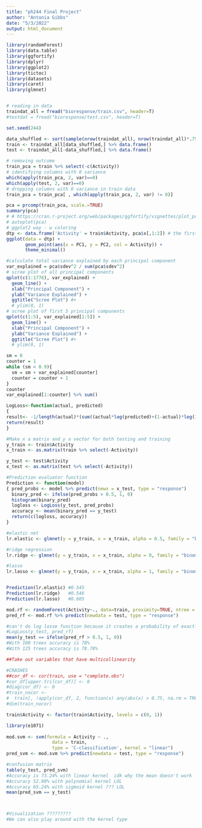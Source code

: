 ```yaml
---
title: "ph244 Final Project"
author: "Antonia Gibbs"
date: "5/3/2022"
output: html_document
---
```

```r
library(randomForest)
library(data.table)
library(ggfortify)
library(dplyr)
library(ggplot2)
library(tictoc)
library(datasets)
library(caret)
library(glmnet)


# reading in data
traindat_all = fread("bioresponse/train.csv", header=T)
#testdat = fread("bioresponse/test.csv", header=T)
```

```r
set.seed(244)

data_shuffled <- sort(sample(nrow(traindat_all), nrow(traindat_all)*.75))
train <- traindat_all[data_shuffled,] %>% data.frame()
test <- traindat_all[-data_shuffled,] %>% data.frame()

```



```r
# removing outcome
train_pca = train %>% select(-c(Activity))
# identifying columns with 0 variance
which(apply(train_pca, 2, var)==0)
which(apply(test, 2, var)==0)
# dropping columns with 0 variance in train data
train_pca = train_pca[ , which(apply(train_pca, 2, var) != 0)]
```


```r
pca = prcomp(train_pca, scale.=TRUE)
summary(pca)
# # https://cran.r-project.org/web/packages/ggfortify/vignettes/plot_pca.html
# autoplot(pca)
# ggplot2 way - w coloring
dtp <- data.frame('Activity' = train$Activity, pca$x[,1:2]) # the first two components are selected (NB: you can also select 3 for 3D plotting or 3+)
ggplot(data = dtp) + 
       geom_point(aes(x = PC1, y = PC2, col = Activity)) + 
       theme_minimal() 
```


```r
#calculate total variance explained by each principal component
var_explained = pca$sdev^2 / sum(pca$sdev^2)
# scree plot of all principal components
qplot(c(1:1776), var_explained) + 
  geom_line() + 
  xlab("Principal Component") + 
  ylab("Variance Explained") +
  ggtitle("Scree Plot") #+
  # ylim(0, 1)
# scree plot of first 5 principal components
qplot(c(1:5), var_explained[1:5]) + 
  geom_line() + 
  xlab("Principal Component") + 
  ylab("Variance Explained") +
  ggtitle("Scree Plot") #+
  # ylim(0, 1)
```


```r
sm = 0
counter = 1
while (sm < 0.9){
  sm = sm + var_explained[counter]
  counter = counter + 1
}
counter
var_explained[1:counter] %>% sum()
```


```r

LogLoss<-function(actual, predicted)
{
result<- -1/length(actual)*(sum((actual*log(predicted)+(1-actual)*log(1-predicted))))
return(result)
}
```


```r
#Make x a matrix and y a vector for both testing and training
y_train <- train$Activity
x_train <- as.matrix(train %>% select(-Activity))

y_test <- test$Activity
x_test <- as.matrix(test %>% select(-Activity))

#Prediction evaluator function
Prediction <- function(model)
{ pred_probs <- model %>% predict(newx = x_test, type = "response")
  binary_pred <- ifelse(pred_probs > 0.5, 1, 0)
  histogram(binary_pred)
  logloss <- LogLoss(y_test, pred_probs)
  accuracy <- mean(binary_pred == y_test)
  return(c(logloss, accuracy))
}

#elastic net
lr.elastic <- glmnet(y = y_train, x = x_train, alpha = 0.5, family = "binomial", lambda = 0.01)

#ridge regression
lr.ridge <- glmnet(y = y_train, x = x_train, alpha = 0, family = "binomial", lambda = 0.1)

#lasso 
lr.lasso <- glmnet(y = y_train, x = x_train, alpha = 1, family = "binomial", lambda = 0.1)


Prediction(lr.elastic) #0.545
Prediction(lr.ridge)   #0.546
Prediction(lr.lasso)   #0.605
```


```r

mod.rf <- randomForest(Activity~., data=train, proximity=TRUE, ntree = 125)
pred_rf <- mod.rf %>% predict(newdata = test, type = "response")

#can't do log losse function because it creates a probability of exactly 0 --> log(0) = -Inf
#LogLoss(y_test, pred_rf)
mean(y_test == ifelse(pred_rf > 0.5, 1, 0))
#With 100 trees accuracy is 78%
#With 125 trees accuracy is 78.78% 
```


```r
##Take out variables that have multicollinearity 

#CRASHES
##cor_df <- cor(train, use = "complete.obs")
#cor_df[upper.tri(cor_df)] <- 0 
#diag(cor_df) <- 0
#train_nocor <- 
#  train[, !apply(cor_df, 2, function(x) any(abs(x) > 0.75, na.rm = TRUE))]
#dim(train_nocor)
```


```r
train$Activity <- factor(train$Activity, levels = c(0, 1))

library(e1071)
 
mod.svm <- svm(formula = Activity ~ .,
                 data = train,
                 type = 'C-classification', kernel = "linear")
pred_svm <- mod.svm %>% predict(newdata = test, type = "response")

#confusion matrix
table(y_test, pred_svm)
#Accuracy is 73.24% with linear kernel  idk why the mean doesn't work 
#Accuracy 52.98% with polynomial kernel LOL 
#Accuracy 65.24% with sigmoid kernel ??? LOL
mean(pred_svm == y_test)



#Visualization ????????? 
#We can also play around with the kernel type 
```








